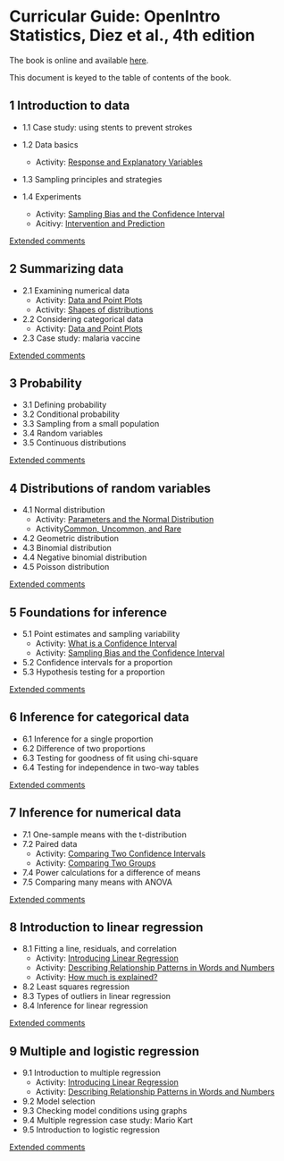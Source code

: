 # Curricular Guide: OpenIntro Statistics, Diez et al., 4th edition

The book is online and available [here](https://www.openintro.org/book/os/).

This document is keyed to the table of contents of the book. 


## 1 Introduction to data

- 1.1 Case study: using stents to prevent strokes
- 1.2 Data basics 
    - Activity: [Response and Explanatory Variables](http://www.statprep.org/LittleAppSite/posts/Activities/Response_and_explanatory/)
    
- 1.3 Sampling principles and strategies 
- 1.4 Experiments 
    
    - Activity: [Sampling Bias and the Confidence Interval](http://www.statprep.org/LittleAppSite/posts/Activities/Sampling_bias/)
    - Acitivy: [Intervention and Prediction]( http://www.statprep.org/LittleAppSite/posts/Activities/Intervention_and_prediction/)
    
[Extended comments](comments_openintro.html#Chap1)

## 2 Summarizing data

- 2.1 Examining numerical data 
    - Activity: [Data and Point Plots](http://www.statprep.org/LittleAppSite/posts/Activities/Point_plots/)
    - Activity: [Shapes of distributions](http://www.statprep.org/LittleAppSite/posts/Activities/Distribution_shapes/)
- 2.2 Considering categorical data 
    - Activity: [Data and Point Plots](http://www.statprep.org/LittleAppSite/posts/Activities/Point_plots/)
- 2.3 Case study: malaria vaccine 

[Extended comments](comments_openintro.html#Chap2)

## 3 Probability 

- 3.1 Defining probability 
- 3.2 Conditional probability 
- 3.3 Sampling from a small population 
- 3.4 Random variables 
- 3.5 Continuous distributions 

[Extended comments](comments_openintro.html#Chap3)

## 4 Distributions of random variables

- 4.1 Normal distribution 
    - Activity: [Parameters and the Normal Distribution](http://www.statprep.org/LittleAppSite/posts/Activities/Normal_parameters/)
    - Activity[Common, Uncommon, and Rare](http://www.statprep.org/LittleAppSite/posts/Activities/Common_and_rare/)
- 4.2 Geometric distribution 
- 4.3 Binomial distribution 
- 4.4 Negative binomial distribution 
- 4.5 Poisson distribution 

[Extended comments](comments_openintro.html#Chap4)

## 5 Foundations for inference 

- 5.1 Point estimates and sampling variability
    - Activity: [What is a Confidence Interval](http://www.statprep.org/LittleAppSite/posts/Activities/What_is_a_confidence_interval/)
    - Activity: [Sampling Bias and the Confidence Interval](http://www.statprep.org/LittleAppSite/posts/Activities/Sampling_bias/)
- 5.2 Confidence intervals for a proportion 
- 5.3 Hypothesis testing for a proportion 

[Extended comments](comments_openintro.html#Chap5)

## 6 Inference for categorical data 

- 6.1 Inference for a single proportion 
- 6.2 Difference of two proportions 
- 6.3 Testing for goodness of fit using chi-square 
- 6.4 Testing for independence in two-way tables 

[Extended comments](comments_openintro.html#Chap6)

## 7 Inference for numerical data 

- 7.1 One-sample means with the t-distribution 
- 7.2 Paired data 
    - Activity: [Comparing Two Confidence Intervals](http://www.statprep.org/LittleAppSite/posts/Activities/Comparing_confidence_intervals/)
    - Activity: [Comparing Two Groups](http://www.statprep.org/LittleAppSite/posts/Activities/Comparing_two_groups/)
- 7.4 Power calculations for a difference of means 
- 7.5 Comparing many means with ANOVA 

[Extended comments](comments_openintro.html#Chap7)

## 8 Introduction to linear regression 

- 8.1 Fitting a line, residuals, and correlation 
     - Activity: [Introducing Linear Regression](http://www.statprep.org/LittleAppSite/posts/Activities/Introducing_linear_regression/)
     - Activity: [Describing Relationship Patterns in Words and Numbers](http://www.statprep.org/LittleAppSite/posts/Activities/Relationship_patterns/)
     - Activity: [How much is explained?](http://www.statprep.org/LittleAppSite/posts/Activities/How_much_is_explained/)
- 8.2 Least squares regression 
- 8.3 Types of outliers in linear regression 
- 8.4 Inference for linear regression 

[Extended comments](comments_openintro.html#Chap8)

## 9 Multiple and logistic regression

- 9.1 Introduction to multiple regression 
     - Activity: [Introducing Linear Regression](http://www.statprep.org/LittleAppSite/posts/Activities/Introducing_linear_regression/)
     - Activity: [Describing Relationship Patterns in Words and Numbers](http://www.statprep.org/LittleAppSite/posts/Activities/Relationship_patterns/)
- 9.2 Model selection 
- 9.3 Checking model conditions using graphs 
- 9.4 Multiple regression case study: Mario Kart 
- 9.5 Introduction to logistic regression 

[Extended comments](comments_openintro.html#Chap9)
